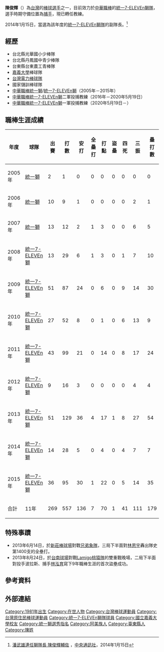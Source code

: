 {{Infobox CPBL player|
|name=陳俊輝|
|image=Chun-Huei Chen(2013).jpg|
|width=300|
|position=一軍投捕教練|
|team=統一7-ELEVEn獅|
|number=82|
|bats=右|
|throws=右|
|birthdate={{birth_date_and_age|1981|3|8|mf=y}}|
|birthplace={{TWN}}[[臺東縣|臺東縣]]|
|debutdate=9月15日
|debutyear=2005年
|debutteam=統一獅
|statyear=2015年球季
|stat1label=打擊率
|stat1value=0.244
|stat2label=全壘打
|stat2value=7
|stat3label=打點
|stat3value=70
|stat4label=盜壘
|stat4value=1
|teams=<nowiki></nowiki> 
*[[統一獅|統一獅]]/[[統一7-ELEVEn獅|統一7-ELEVEn獅]]（2005年－2015年）
'''教練時期'''
*[[統一7-ELEVEn獅|統一7-ELEVEn獅]]二軍投捕教練（2016年－2020年5月19日）
*[[統一7-ELEVEn獅|統一7-ELEVEn獅]]一軍投捕教練（2020年5月19日－）
|awards=<nowiki></nowiki>
*6次總冠軍：2007、2008、2009、2011、2013、2020
}}
'''陳俊輝'''（{{bd|1981年|3月8日|||catIdx=陳}}）為[[台灣|台灣]]的[[棒球|棒球]][[選手|選手]]之一，目前效力於[[中華職棒|中華職棒]]的[[統一7-ELEVEn獅隊|統一7-ELEVEn獅隊]]， 選手時期守備位置為[[捕手|捕手]]，現已轉任教練。

2014年1月15日，當選為該年度的[[統一7-ELEVEn獅隊|統一7-ELEVEn獅隊]]的副隊長。<ref>[http://www.cna.com.tw/news/aspt/201401150100-1.aspx 潘武雄連任獅隊長 陳俊輝輔佐] {{Wayback|url=http://www.cna.com.tw/news/aspt/201401150100-1.aspx# |date=20140116141659 }}，[[中央通訊社|中央通訊社]]，2014年1月15日</ref>

==經歷== 
*台北縣光華國小少棒隊 
*台北縣丹鳳國中青少棒隊 
*台東縣台東農工青棒隊 
*[[嘉義大學|嘉義大學]]棒球隊 
*[[台灣電力棒球隊|台灣電力棒球隊]] 
*國家儲訓棒球隊 
*[[中華職棒|中華職棒]][[統一獅|統一獅]]/[[統一7-ELEVEn獅|統一7-ELEVEn獅]]（2005年－2015年）
*[[中華職棒|中華職棒]][[統一7-ELEVEn獅|統一7-ELEVEn獅]]二軍投捕教練（2016年－2020年5月19日）
*[[中華職棒|中華職棒]][[統一7-ELEVEn獅|統一7-ELEVEn獅]]一軍投捕教練（2020年5月19日－）

==職棒生涯成績==
{|Border=1 WIDTH=800PX
|- align=center
!年度!!球隊!!出賽!!打數!!安打!!全壘打!!打點!!盜壘!!四死!!三振!!壘打數!!雙殺打!!打擊率
|- align=center
|2005年||[[統一獅|統一獅]]||2||1||0||0||0||0||0||0||0||0||0.000
|- align=center
|2006年||[[統一獅|統一獅]]||10||9||1||0||0||0||0||2||1||1||0.111
|- align=center
|2007年||[[統一獅|統一獅]]||13||12||2||1||3||0||0||6||5||0||0.167
|- align=center
|2008年||[[統一7-ELEVEn獅|統一7-ELEVEn獅]]||13||29||6||1||3||0||1||7||10||2||0.207
|- align=center
|2009年||[[統一7-ELEVEn獅|統一7-ELEVEn獅]]||51||87||24||0||6||0||9||14||30||2||0.276
|- align=center
|2010年||[[統一7-ELEVEn獅|統一7-ELEVEn獅]]||27||52||8||0||1||0||6||13||9||4||0.154
|- align=center
|2011年||[[統一7-ELEVEn獅|統一7-ELEVEn獅]]||43||99||21||0||14||0||8||17||24||1||0.212
|- align=center
|2012年||[[統一7-ELEVEn獅|統一7-ELEVEn獅]]||9||16||3||0||0||0||0||4||4||2||0.188
|- align=center
|2013年||[[統一7-ELEVEn獅|統一7-ELEVEn獅]]||51||129||36||4||17||1||8||27||54||3||0.279
|- align=center
|2014年||[[統一7-ELEVEn獅|統一7-ELEVEn獅]]||14||28||5||0||4||0||4||7||7||2||0.179
|- align=center
|2015年||[[統一7-ELEVEn獅|統一7-ELEVEn獅]]||36||95||30||1||22||0||5||14||35||3||0.179
|- align=center style="color:black; background-color:green" align=middle 
!合計||11年||269||557||136||7||70||1||41||111||179||22||0.244
|}

==特殊事蹟==
*2013年6月14日，於[[新莊棒球場|新莊棒球場]]對戰[[兄弟象隊|兄弟象隊]]，三局下半面對[[林恩宇|林恩宇]]轟出隊史第1400支的全壘打。
*2013年8月24日，於[[臺南市立棒球場|台南球場]]對戰[[Lamigo桃猿隊|Lamigo桃猿隊]]的雙重戰晚場，二局下半面對投手波拉斯、捕手[[林泓育|林泓育]]寫下9年職棒生涯的首次盜壘成功。

==參考資料==
{{Reflist}}

==外部連結==
{{台灣棒球維基館}}
{{中華職棒球員資料|id=L0F5|name=陳俊輝}}
{{統一7-ELEVEn獅隊球員名單}}
{{統一7-ELEVEn獅2008年中華職棒總冠軍}}
{{統一7-ELEVEn獅2009年中華職棒總冠軍}}
{{統一7-ELEVEn獅2013年中華職棒總冠軍}}
{{統一7-ELEVEn獅2020年中華職棒總冠軍}}
{{DEFAULTSORT:Chen Chun Huei}}
[[Category:1981年出生|Category:1981年出生]]
[[Category:在世人物|Category:在世人物]]
[[Category:台灣棒球運動員|Category:台灣棒球運動員]]
[[Category:台灣原住民棒球運動員|Category:台灣原住民棒球運動員]]
[[Category:統一7-ELEVEn獅隊球員|Category:統一7-ELEVEn獅隊球員]]
[[Category:國立嘉義大學校友|Category:國立嘉義大學校友]]
[[Category:統一獅選秀指名|Category:統一獅選秀指名]]
[[Category:阿美族人|Category:阿美族人]]
[[Category:臺東縣人|Category:臺東縣人]]
[[Category:陳姓|Category:陳姓]]
